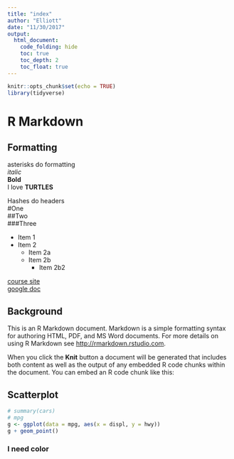 ```yaml
---
title: "index"
author: "Elliott"
date: "11/30/2017"
output: 
  html_document:
    code_folding: hide
    toc: true
    toc_depth: 2
    toc_float: true
---
```


```r
knitr::opts_chunk$set(echo = TRUE)
library(tidyverse)

```

# R Markdown

## Formatting


asterisks do formatting  
*italic*  
**Bold**  
I love **TURTLES**  

Hashes do headers  
#One  
##Two  
###Three  

* Item 1
* Item 2
    + Item 2a
    + Item 2b
        + Item 2b2
    
[course site](https://jules32.github.io/2017-11-30-MBARI/)  
[google doc](https://docs.google.com/document/d/1TuWsaA3312CaLWZ2lEG_fAl0Sdk6ApRYvxUSvRhh2lg/edit)

## Background
This is an R Markdown document. Markdown is a simple formatting syntax for authoring HTML, PDF, and MS Word documents. For more details on using R Markdown see <http://rmarkdown.rstudio.com>.

When you click the **Knit** button a document will be generated that includes both content as well as the output of any embedded R code chunks within the document. You can embed an R code chunk like this:

## Scatterplot  
```r
# summary(cars)
# mpg
g <- ggplot(data = mpg, aes(x = displ, y = hwy))
g + geom_point()
```


### I need color



